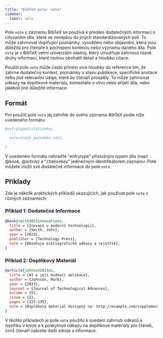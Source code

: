 ```yaml
---
title: "BibTeX pole: note"
sidebar:
  label: note
---
```



Pole `note` v záznamu BibTeX se používá k předání dodatečných informací o citovaném díle, které se nevejdou do jiných standardizovaných polí. To může zahrnovat doplňující poznámky, vysvětlení nebo objasnění, která jsou důležitá pro čtenáře k pochopení kontextu nebo významu daného díla. Pole `note` je v BibTeX velmi univerzální nástroj, který umožňuje zahrnout různé druhy informací, které mohou obohatit detail a hloubku citace.

<CiteDrive />

Použití pole `note` může často přinést více hloubky do reference tím, že zahrne dodatečný kontext, poznámky o stavu publikace, specifické anotace nebo jiné relevantní údaje, které by čtenáři prospěly. To může zahrnovat odkazy na doplňkové materiály, komentáře o vlivu nebo přijetí díla, nebo jakékoli jiné důležité informace.

## Formát

Pro použití pole `note` jej zahrňte do svého záznamu BibTeX podle níže uvedeného formátu:

```bibtex
@entrytype{citationkey,
  ...
  note={vaše poznámka zde},
  ...
}
```

V uvedeném formátu nahraďte "entrytype" příslušným typem díla (např. @book, @article) a "citationkey" jedinečným identifikátorem záznamu. Poté můžete vložit své dodatečné informace do pole `note`.

## Příklady

Zde je několik praktických příkladů ukazujících, jak používat pole `note` v různých záznamech:

### Příklad 1: Dodatečné Informace

```bibtex
@book{smith2023innovations,
  title = {Inovace v moderní technologii},
  author = {Smith, John},
  year = {2023},
  publisher = {Technology Press},
  note = {Obsahuje bibliografické odkazy a rejstřík},
}
```

### Příklad 2: Doplňkový Materiál

```bibtex
@article{johnson2023ai,
  title = {AI a její budoucí aplikace},
  author = {Johnson, Mark},
  year = {2023},
  journal = {Journal of Technological Advances},
  volume = {5},
  issue = {2},
  pages = {123-135},
  note = {Doplňkový materiál dostupný na: http://example.com/supplementary_material},
}
```

V těchto příkladech je pole `note` použito k uvedení zahrnutí odkazů a rejstříku v knize a k poskytnutí odkazu na doplňkové materiály pro článek, čímž čtenáři nabízíte další zdroje a informace.
